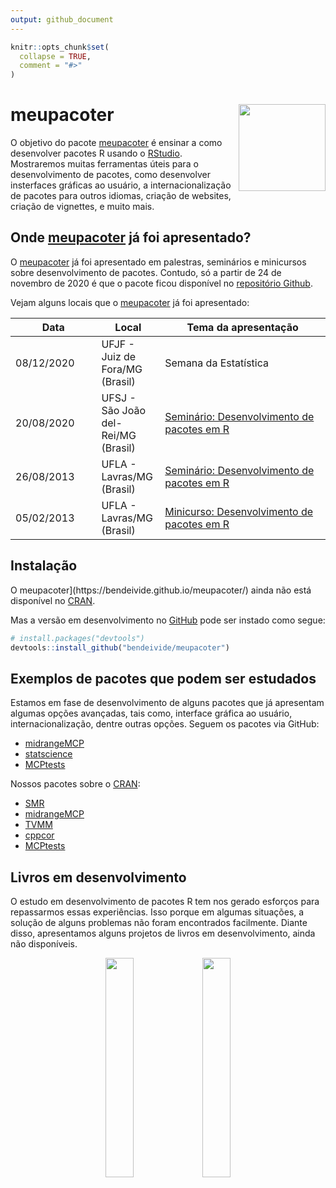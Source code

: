 ```yaml
---
output: github_document
---
```


<!-- README.md is generated from README.Rmd. Please edit that file -->

```r
knitr::opts_chunk$set(
  collapse = TRUE,
  comment = "#>"
)
```

# meupacoter <img src='man/figures/logo.png' align="right" height="139" />

<!-- badges: start -->
<!-- badges: end -->

O objetivo do pacote [meupacoter](https://bendeivide.github.io/meupacoter/) é ensinar a como desenvolver pacotes R usando o [RStudio](http://rstudio.com). Mostraremos muitas ferramentas úteis para o desenvolvimento de pacotes, como desenvolver insterfaces gráficas ao usuário, a internacionalização de pacotes para outros idiomas, criação de websites, criação de vignettes, e muito mais.

## Onde [meupacoter](https://bendeivide.github.io/meupacoter/) já foi apresentado?

O [meupacoter](https://bendeivide.github.io/meupacoter/) já foi apresentado em palestras, seminários e minicursos sobre desenvolvimento de pacotes. Contudo, só a partir de 24 de novembro de 2020 é que o pacote ficou disponível no [repositório Github](http:://github.com/bendeivide/meupacoter/).

Vejam alguns locais que o [meupacoter](https://bendeivide.github.io/meupacoter/) já foi apresentado:

| Data      |  Local | Tema da apresentação|
|-----------|--------|---------------------|
|08/12/2020 | UFJF - Juiz de Fora/MG (Brasil)  | Semana da Estatística |
|20/08/2020 | UFSJ - São João del-Rei/MG (Brasil) | [Seminário: Desenvolvimento de pacotes em R](https://ufsj.edu.br/demat/scm2020.php) |
|26/08/2013 | UFLA - Lavras/MG (Brasil)           | [Seminário: Desenvolvimento de pacotes em R](http://www.des.ufla.br/) |
|05/02/2013 | UFLA - Lavras/MG (Brasil)           | [Minicurso: Desenvolvimento de pacotes em R](http://www.des.ufla.br/) |

## Instalação

O meupacoter](https://bendeivide.github.io/meupacoter/) ainda não está disponível no [CRAN](https://CRAN.R-project.org).

<!--
You can install the released version of meupacoter from [CRAN](https://CRAN.R-project.org) with:

``` r
install.packages("meupacoter")
```
-->

Mas a versão em desenvolvimento no [GitHub](https://github.com/) pode ser instado como segue:

``` r
# install.packages("devtools")
devtools::install_github("bendeivide/meupacoter")
```


## Exemplos de pacotes que podem ser estudados

Estamos em fase de desenvolvimento de alguns pacotes que já apresentam algumas opções avançadas, tais como, interface gráfica ao usuário, internacionalização, dentre outras opções. Seguem os pacotes via GitHub:

* [midrangeMCP](http://bendeivide.github.io/midrangeMCP)
* [statscience](https://bendeivide.github.io/statscience/)
* [MCPtests](https://github.com/bendeivide/MCPtests)

Nossos pacotes sobre o [CRAN](https://CRAN.R-project.org):

* [SMR](http://cran.r-project.org/package=SMR)
* [midrangeMCP](http://cran.r-project.org/package=midrangeMCP)
* [TVMM](http://cran.r-project.org/package=TVMM)
* [cppcor](http://cran.r-project.org/package=cppcor)
* [MCPtests](http://cran.r-project.org/package=MCPtests)

## Livros em desenvolvimento

O estudo em desenvolvimento de pacotes R tem nos gerado esforços para repassarmos essas experiências. Isso porque em algumas situações, a solução de alguns problemas não foram encontrados facilmente. Diante disso, apresentamos alguns projetos de livros em desenvolvimento, ainda não disponíveis.


<p align="center">
<img src="man/figures/dper.png" alt="" width="30%">
<img src="man/figures/livroGUI2.png" alt="" width="30%">
</p>



